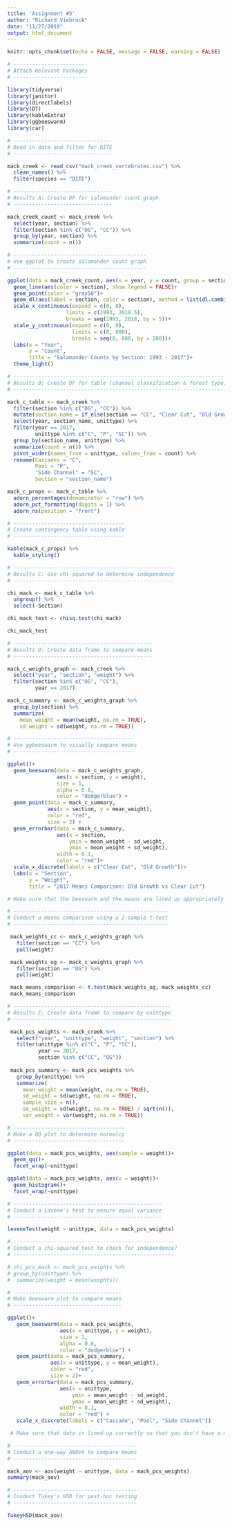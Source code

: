 ```yaml
---
title: 'Assignment #5'
author: "Richard Viebrock"
date: "11/27/2019"
output: html_document
---
```


```r
knitr::opts_chunk$set(echo = FALSE, message = FALSE, warning = FALSE)
```

```r

# ------------------------
# Attach Relevant Packages
# ------------------------

library(tidyverse)
library(janitor)
library(directlabels)
library(DT)
library(kableExtra)
library(ggbeeswarm)
library(car)

```

```r

# --------------------------------
# Read in data and filter for DITE 
# --------------------------------

mack_creek <- read_csv("mack_creek_vertebrates.csv") %>% 
  clean_names() %>% 
  filter(species == "DITE")

```

```r

# --------------------------------
# Results A: Create DF for salamander count graph
# --------------------------------

mack_creek_count <- mack_creek %>% 
  select(year, section) %>% 
  filter(section %in% c("OG", "CC")) %>% 
  group_by(year, section) %>% 
  summarize(count = n())

# -------------------------------------------
# Use ggplot to create salamander count graph
# -------------------------------------------

ggplot(data = mack_creek_count, aes(x = year, y = count, group = section))+
  geom_line(aes(color = section), show.legend = FALSE)+
  geom_point(color = "gray50")+
  geom_dl(aes(label = section, color = section), method = list(dl.combine("last.points"), cex = 0.85))+
  scale_x_continuous(expand = c(0, 0),
                   limits = c(1993, 2019.5),
                   breaks = seq(1993, 2018, by = 5))+
  scale_y_continuous(expand = c(0, 0),
                     limits = c(0, 800),
                     breaks = seq(0, 800, by = 200))+
  labs(x = "Year",
       y = "Count",
       title = "Salamander Counts by Section: 1993 - 2017")+
  theme_light()

```

```r

# ---------------------------------------------------------------------
# Results B: Create DF for table (channel classification & forest type)
# ---------------------------------------------------------------------

mack_c_table <- mack_creek %>% 
  filter(section %in% c("OG", "CC")) %>% 
  mutate(section_name = if_else(section == "CC", "Clear Cut", "Old Growth")) %>% 
  select(year, section_name, unittype) %>%
  filter(year == 2017,
         unittype %in% c("C", "P", "SC")) %>% 
  group_by(section_name, unittype) %>% 
  summarize(count = n()) %>% 
  pivot_wider(names_from = unittype, values_from = count) %>% 
  rename(Cascades = "C",
         Pool = "P",
         "Side Channel" = "SC",
         Section = "section_name")

mack_c_props <- mack_c_table %>% 
  adorn_percentages(denominator = "row") %>% 
  adorn_pct_formatting(digits = 1) %>% 
  adorn_ns(position = "front")

# ------------------------------------
# Create contingency table using kable
# ------------------------------------

kable(mack_c_props) %>% 
  kable_styling()

```

```r

# ----------------------------------------------------
# Results C: Use chi-squared to determine independence
# ----------------------------------------------------

chi_mack <- mack_c_table %>%
  ungroup() %>% 
  select(-Section)

chi_mack_test <- chisq.test(chi_mack)

chi_mack_test

```

```r

# ---------------------------------------------
# Results D: Create data frame to compare means
# ---------------------------------------------

mack_c_weights_graph <- mack_creek %>% 
  select("year", "section", "weight") %>% 
  filter(section %in% c("OG", "CC"),
         year == 2017)

mack_c_summary <- mack_c_weights_graph %>% 
  group_by(section) %>% 
  summarize(
    mean_weight = mean(weight, na.rm = TRUE),
    sd_weight = sd(weight, na.rm = TRUE))

# ---------------------------------------
# Use ggbeeswarm to visually compare means
# ---------------------------------------

ggplot()+
  geom_beeswarm(data = mack_c_weights_graph, 
                aes(x = section, y = weight),
                size = 1,
                alpha = 0.6,
                color = "dodgerblue") +
  geom_point(data = mack_c_summary,
             aes(x = section, y = mean_weight),
             color = "red",
             size = 2) +
  geom_errorbar(data = mack_c_summary,
                aes(x = section,
                    ymin = mean_weight - sd_weight,
                    ymax = mean_weight + sd_weight),
                width = 0.1,
                color = "red")+
  scale_x_discrete(labels = c("Clear Cut", "Old Growth"))+
  labs(x = "Section",
       y = "Weight",
       title = "2017 Means Comparison: Old Growth vs Clear Cut")

# Make sure that the beeswarm and the means are lined up appropriately
```

```r

# --------------------------------------------------
# Conduct a means comparison using a 2-sample t-test
# --------------------------------------------------

 mack_weights_cc <- mack_c_weights_graph %>% 
   filter(section == "CC") %>% 
   pull(weight)

 mack_weights_og <- mack_c_weights_graph %>% 
   filter(section == "OG") %>% 
   pull(weight)

 mack_means_comparison <- t.test(mack_weights_og, mack_weights_cc)
 mack_means_comparison

```

```r

# ---------------------------------------------------
# Results E: Create data frame to compare by unittype
# ---------------------------------------------------

 mack_pcs_weights <- mack_creek %>% 
   select("year", "unittype", "weight", "section") %>% 
   filter(unittype %in% c("C", "P", "SC"),
          year == 2017,
          section %in% c("CC", "OG"))
 
 mack_pcs_summary <- mack_pcs_weights %>% 
   group_by(unittype) %>% 
   summarize(
     mean_weight = mean(weight, na.rm = TRUE),
     sd_weight = sd(weight, na.rm = TRUE),
     sample_size = n(),
     se_weight = sd(weight, na.rm = TRUE) / sqrt(n()),
     var_weight = var(weight, na.rm = TRUE))

```

```r

# ------------------------------------
# Make a QQ plot to determine normalcy
# ------------------------------------

ggplot(data = mack_pcs_weights, aes(sample = weight))+
  geom_qq()+
  facet_wrap(~unittype)

ggplot(data = mack_pcs_weights, aes(x = weight))+
  geom_histogram()+
  facet_wrap(~unittype)

# ------------------------------------------------
# Conduct a Lavene's test to ensure equal variance
# ------------------------------------------------

leveneTest(weight ~ unittype, data = mack_pcs_weights)

# ----------------------------------------------------
# Conduct a chi-squared test to check for independence?
# ----------------------------------------------------

# chi_pcs_mack <- mack_pcs_weights %>%
# group_by(unittype) %>% 
#  summarize(weight = mean(weights))

```

```r

# -----------------------------------
# Make beeswarm plot to compare means
# -----------------------------------

ggplot()+
   geom_beeswarm(data = mack_pcs_weights,
                 aes(x = unittype, y = weight),
                 size = 1,
                 alpha = 0.6,
                 color = "dodgerblue") +
   geom_point(data = mack_pcs_summary,
              aes(x = unittype, y = mean_weight),
              color = "red",
              size = 2)+
   geom_errorbar(data = mack_pcs_summary,
                 aes(x = unittype,
                     ymin = mean_weight - sd_weight,
                     ymax = mean_weight + sd_weight),
                 width = 0.1,
                 color = "red") +
   scale_x_discrete(labels = c("Cascade", "Pool", "Side Channel"))

 # Make sure that data is lined up correctly so that you don't have a mean in the wrong place. If the mack_pcs_weights is in the same order as mack_pcs_summary, everything works

```

```r

# ----------------------------------------
# Conduct a one-way ANOVA to compare means
# ----------------------------------------

mack_aov <- aov(weight ~ unittype, data = mack_pcs_weights)
summary(mack_aov)

# ----------------------------------------
# Conduct Tukey's HSD for post-hoc testing
# ----------------------------------------

TukeyHSD(mack_aov)

```